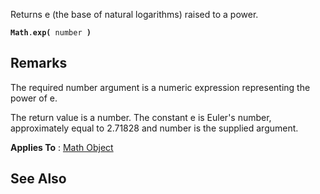 Returns e (the base of natural logarithms) raised to a power.

 '''Math'''.'''exp(''' number ''')''' 
==Remarks==
The required number argument is a numeric expression representing the power of e.

The return value is a number. The constant e is Euler's number, approximately equal to 2.71828 and number is the supplied argument.

'''Applies To''' : [[javascript/Math|Math Object]]


==See Also==

              

